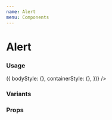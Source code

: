 ```yaml
---
name: Alert
menu: Components
---
```



# Alert

### Usage

<Playground>
  <Alert
    title="Kitchen sink"
    description="Message"
    isCloseable
    intent="success"
    component={null} // Overrides body
    getStyles={(props, theme) => ({
      bodyStyle: {},
      containerStyle: {},
    })}
  />
</Playground>

### Variants

<Playground>
  <Spacing paddingVertical={2}>
    <Alert title="Info" description="Message" />
  </Spacing>
  <Spacing paddingVertical={2}>
    <Alert intent="success" title="Success" description="Message" />
  </Spacing>
  <Spacing paddingVertical={2}>
    <Alert intent="warning" title="Warning" description="Message" />
  </Spacing>
  <Spacing paddingVertical={2}>
    <Alert intent="danger" title="Danger" description="Message" />
  </Spacing>
</Playground>

### Props

<Props of={Alert} />

